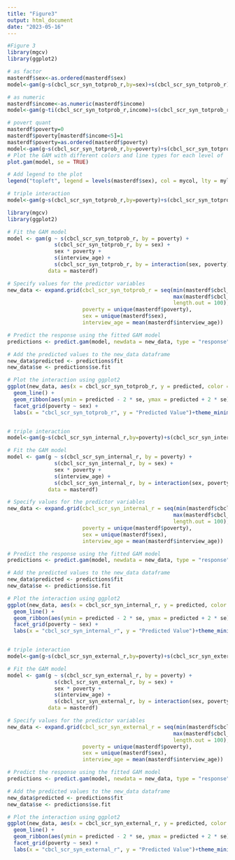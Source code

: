 ```yaml
---
title: "Figure3"
output: html_document
date: "2023-05-16"
---
```


```r
#Figure 3
library(mgcv)
library(ggplot2)

# as factor
masterdf$sex<-as.ordered(masterdf$sex)
model<-gam(g~s(cbcl_scr_syn_totprob_r,by=sex)+s(cbcl_scr_syn_totprob_r)+sex+s(interview_age),data=masterdf)

# as numeric
masterdf$income<-as.numeric(masterdf$income)
model<-gam(g~ti(cbcl_scr_syn_totprob_r,income)+s(cbcl_scr_syn_totprob_r)+s(income)+s(interview_age),data=masterdf)

# povert quant
masterdf$poverty=0
masterdf$poverty[masterdf$income<5]=1
masterdf$poverty=as.ordered(masterdf$poverty)
model<-gam(g~s(cbcl_scr_syn_totprob_r,by=poverty)+s(cbcl_scr_syn_totprob_r)+poverty+s(interview_age)+poverty*cbcl_scr_syn_totprob_r*sex+sex,data=masterdf)
# Plot the GAM with different colors and line types for each level of 'sex'
plot.gam(model, se = TRUE)

# Add legend to the plot
legend("topleft", legend = levels(masterdf$sex), col = mycol, lty = mylty)

# triple interaction
model<-gam(g~s(cbcl_scr_syn_totprob_r,by=poverty)+s(cbcl_scr_syn_totprob_r,by=sex)+sex*poverty+s(interview_age)+s(cbcl_scr_syn_totprob_r, by = interaction(sex, poverty)),data=masterdf)

```

```r
library(mgcv)
library(ggplot2)

# Fit the GAM model
model <- gam(g ~ s(cbcl_scr_syn_totprob_r, by = poverty) +
               s(cbcl_scr_syn_totprob_r, by = sex) +
               sex * poverty +
               s(interview_age) +
               s(cbcl_scr_syn_totprob_r, by = interaction(sex, poverty), k = 9),
             data = masterdf)

# Specify values for the predictor variables
new_data <- expand.grid(cbcl_scr_syn_totprob_r = seq(min(masterdf$cbcl_scr_syn_totprob_r), 
                                                     max(masterdf$cbcl_scr_syn_totprob_r), 
                                                     length.out = 100),
                        poverty = unique(masterdf$poverty),
                        sex = unique(masterdf$sex),
                        interview_age = mean(masterdf$interview_age))

# Predict the response using the fitted GAM model
predictions <- predict.gam(model, newdata = new_data, type = "response",se.fit = T)

# Add the predicted values to the new_data dataframe
new_data$predicted <- predictions$fit
new_data$se <- predictions$se.fit

# Plot the interaction using ggplot2
ggplot(new_data, aes(x = cbcl_scr_syn_totprob_r, y = predicted, color = interaction(poverty, sex))) +
  geom_line() +
  geom_ribbon(aes(ymin = predicted - 2 * se, ymax = predicted + 2 * se), alpha = 0.2) +
  facet_grid(poverty ~ sex) +
  labs(x = "cbcl_scr_syn_totprob_r", y = "Predicted Value")+theme_minimal()+xlim(c(0,100))


# triple interaction
model<-gam(g~s(cbcl_scr_syn_internal_r,by=poverty)+s(cbcl_scr_syn_internal_r,by=sex)+sex*poverty+s(interview_age)+s(cbcl_scr_syn_internal_r, by = interaction(sex, poverty)),data=masterdf)

# Fit the GAM model
model <- gam(g ~ s(cbcl_scr_syn_internal_r, by = poverty) +
               s(cbcl_scr_syn_internal_r, by = sex) +
               sex * poverty +
               s(interview_age) +
               s(cbcl_scr_syn_internal_r, by = interaction(sex, poverty), k = 9),
             data = masterdf)

# Specify values for the predictor variables
new_data <- expand.grid(cbcl_scr_syn_internal_r = seq(min(masterdf$cbcl_scr_syn_internal_r), 
                                                     max(masterdf$cbcl_scr_syn_internal_r), 
                                                     length.out = 100),
                        poverty = unique(masterdf$poverty),
                        sex = unique(masterdf$sex),
                        interview_age = mean(masterdf$interview_age))

# Predict the response using the fitted GAM model
predictions <- predict.gam(model, newdata = new_data, type = "response",se.fit = T)

# Add the predicted values to the new_data dataframe
new_data$predicted <- predictions$fit
new_data$se <- predictions$se.fit

# Plot the interaction using ggplot2
ggplot(new_data, aes(x = cbcl_scr_syn_internal_r, y = predicted, color = interaction(poverty, sex))) +
  geom_line() +
  geom_ribbon(aes(ymin = predicted - 2 * se, ymax = predicted + 2 * se), alpha = 0.2) +
  facet_grid(poverty ~ sex) +
  labs(x = "cbcl_scr_syn_internal_r", y = "Predicted Value")+theme_minimal()+xlim(c(0,40))


# triple interaction
model<-gam(g~s(cbcl_scr_syn_external_r,by=poverty)+s(cbcl_scr_syn_external_r,by=sex)+sex*poverty+s(interview_age)+s(cbcl_scr_syn_external_r, by = interaction(sex, poverty)),data=masterdf)

# Fit the GAM model
model <- gam(g ~ s(cbcl_scr_syn_external_r, by = poverty) +
               s(cbcl_scr_syn_external_r, by = sex) +
               sex * poverty +
               s(interview_age) +
               s(cbcl_scr_syn_external_r, by = interaction(sex, poverty), k = 9),
             data = masterdf)

# Specify values for the predictor variables
new_data <- expand.grid(cbcl_scr_syn_external_r = seq(min(masterdf$cbcl_scr_syn_external_r), 
                                                     max(masterdf$cbcl_scr_syn_external_r), 
                                                     length.out = 100),
                        poverty = unique(masterdf$poverty),
                        sex = unique(masterdf$sex),
                        interview_age = mean(masterdf$interview_age))

# Predict the response using the fitted GAM model
predictions <- predict.gam(model, newdata = new_data, type = "response",se.fit = T)

# Add the predicted values to the new_data dataframe
new_data$predicted <- predictions$fit
new_data$se <- predictions$se.fit

# Plot the interaction using ggplot2
ggplot(new_data, aes(x = cbcl_scr_syn_external_r, y = predicted, color = interaction(poverty, sex))) +
  geom_line() +
  geom_ribbon(aes(ymin = predicted - 2 * se, ymax = predicted + 2 * se), alpha = 0.2) +
  facet_grid(poverty ~ sex) +
  labs(x = "cbcl_scr_syn_external_r", y = "Predicted Value")+theme_minimal()+xlim(c(0,40))

```